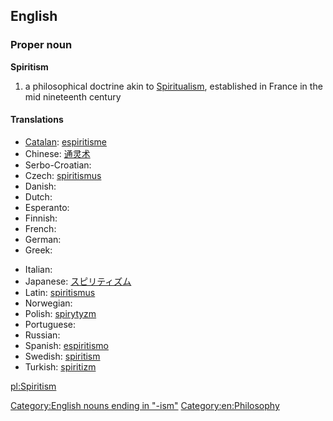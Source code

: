 {{wikipedia}}
==English==
{{rfc-auto}}

===Proper noun===
'''Spiritism'''

# a philosophical doctrine akin to [[Spiritualism]], established in France in the mid nineteenth century

====Translations====
{{trans-top|a philosophical doctrine}}
* [[Catalan]]: [[espiritisme]]
* Chinese: [[通灵术]]
* Serbo-Croatian: {{t|sh|spiritizam|m}}
* Czech: [[spiritismus]]
* Danish: {{t-|da|spiritisme}}
* Dutch: {{t-|nl|spiritisme}}
* Esperanto: {{t-|eo|spiritismo}}
* Finnish: {{t-|fi|spiritismi}}
* French: {{t+|fr|spiritisme}}
* German: {{t+|de|Spiritismus|m}}
* Greek: {{t+|el|πνευματισμός}}
{{trans-mid}}
* Italian: {{t-|it|spiritismo}}
* Japanese: [[スピリティズム]]
* Latin: [[spiritismus]]
* Norwegian: {{t-|no|spiritisme}}
* Polish: [[spirytyzm]]
* Portuguese: {{t+|pt|espiritismo}}
* Russian: {{t+|ru|спиритизм}}
* Spanish: [[espiritismo]]
* Swedish: [[spiritism]]
* Turkish: [[spiritizm]]
{{trans-bottom}}

[[Category:English nouns ending in "-ism"]]
[[Category:en:Philosophy]]

[[pl:Spiritism]]